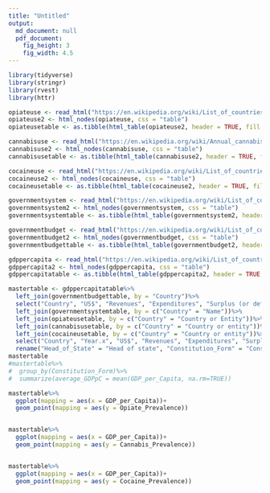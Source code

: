 ```yaml
---
title: "Untitled"
output:
  md_document: null
  pdf_document:
    fig_height: 3
    fig_width: 4.5
---
```


```r
library(tidyverse)
library(stringr)
library(rvest)
library(httr)
```

```r
opiateuse <- read_html("https://en.wikipedia.org/wiki/List_of_countries_by_prevalence_of_opiates_use")
opiateuse2 <- html_nodes(opiateuse, css = "table")
opiateusetable <- as.tibble(html_table(opiateuse2, header = TRUE, fill = TRUE)[[1]])

cannabisuse <- read_html("https://en.wikipedia.org/wiki/Annual_cannabis_use_by_country")
cannabisuse2 <- html_nodes(cannabisuse, css = "table")
cannabisusetable <- as.tibble(html_table(cannabisuse2, header = TRUE, fill = TRUE)[[1]])

cocaineuse <- read_html("https://en.wikipedia.org/wiki/List_of_countries_by_prevalence_of_cocaine_use")
cocaineuse2 <- html_nodes(cocaineuse, css = "table")
cocaineusetable <- as.tibble(html_table(cocaineuse2, header = TRUE, fill = TRUE)[[1]])

governmentsystem <- read_html("https://en.wikipedia.org/wiki/List_of_countries_by_system_of_government")
governmentsystem2 <- html_nodes(governmentsystem, css = "table")
governmentsystemtable <- as.tibble(html_table(governmentsystem2, header = TRUE, fill = TRUE)[[6]])

governmentbudget <- read_html("https://en.wikipedia.org/wiki/List_of_countries_by_government_budget")
governmentbudget2 <- html_nodes(governmentbudget, css = "table")
governmentbudgettable <- as.tibble(html_table(governmentbudget2, header = TRUE, fill = TRUE)[[1]])

gdppercapita <- read_html("https://en.wikipedia.org/wiki/List_of_countries_by_GDP_(nominal)_per_capita")
gdppercapita2 <- html_nodes(gdppercapita, css = "table")
gdppercapitatable <- as.tibble(html_table(gdppercapita2, header = TRUE, fill = TRUE)[[5]])
```

```r
mastertable <- gdppercapitatable%>%
  left_join(governmentbudgettable, by = "Country")%>%
  select("Country", "US$", "Revenues", "Expenditures", "Surplus (or deficit)", "Year")%>%
  left_join(governmentsystemtable, by = c("Country" = "Name"))%>%
  left_join(opiateusetable, by = c("Country" = "Country or Entity"))%>%
  left_join(cannabisusetable, by = c("Country" = "Country or entity"))%>%
  left_join(cocaineusetable, by = c("Country" = "Country or entity"))%>%
  select("Country", "Year.x", "US$", "Revenues", "Expenditures", "Surplus (or deficit)", "Constitutional form", "Head of state", "Annual prevalence (percent).x", "Annual prevalence\n(percent)","Annual prevalence (percent).y")%>%
  rename("Head_of_State" = "Head of state", "Constitution_Form" = "Constitutional form", "Revenues" = "Revenues", "GDP_per_Capita" = "US$", "Expenditures" = "Expenditures", "Surplus_or_Deficit" = "Surplus (or deficit)","Year" = "Year.x", "Opiate_Prevalence" = "Annual prevalence (percent).x", "Cannabis_Prevalence" = "Annual prevalence\n(percent)", "Cocaine_Prevalence" = "Annual prevalence (percent).y")
mastertable
#mastertable%>%
#  group_by(Constitution_Form)%>%
#  summarize(average_GDPpC = mean(GDP_per_Capita, na.rm=TRUE))

mastertable%>%
  ggplot(mapping = aes(x = GDP_per_Capita))+
  geom_point(mapping = aes(y = Opiate_Prevalence))


mastertable%>%
  ggplot(mapping = aes(x = GDP_per_Capita))+
  geom_point(mapping = aes(y = Cannabis_Prevalence))


mastertable%>%
  ggplot(mapping = aes(x = GDP_per_Capita))+
  geom_point(mapping = aes(y = Cocaine_Prevalence))

```
